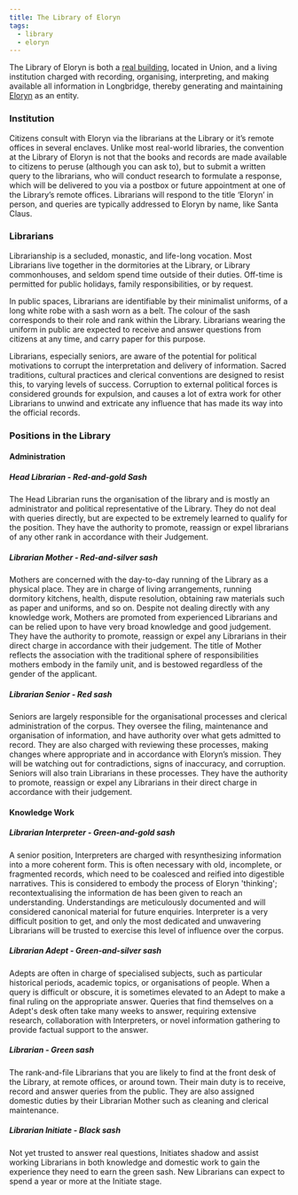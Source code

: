 ```yaml
---
title: The Library of Eloryn
tags:
  - library
  - eloryn
---
```


The Library of Eloryn is both a [real building](location:the-library-of-eloryn),
located in Union, and a living institution charged with recording, organising,
interpreting, and making available all information in Longbridge, thereby
generating and maintaining [Eloryn](lore:eloryn) as an entity.

### Institution

Citizens consult with Eloryn via the librarians at the Library or it’s remote
offices in several enclaves. Unlike most real-world libraries, the convention
at the Library of Eloryn is not that the books and records are made available
to citizens to peruse (although you can ask to), but to submit a written query
to the librarians, who will conduct research to formulate a response, which
will be delivered to you via a postbox or future appointment at one of the
Library’s remote offices. Librarians will respond to the title ‘Eloryn’ in
person, and queries are typically addressed to Eloryn by name, like Santa Claus.

### Librarians

Librarianship is a secluded, monastic, and life-long vocation. Most Librarians
live together in the dormitories at the Library, or Library commonhouses, and
seldom spend time outside of their duties. Off-time is permitted for public
holidays, family responsibilities, or by request.

In public spaces, Librarians are identifiable by their minimalist uniforms, of
a long white robe with a sash worn as a belt. The colour of the sash
corresponds to their role and rank within the Library. Librarians wearing the
uniform in public are expected to receive and answer questions from citizens at
any time, and carry paper for this purpose.

Librarians, especially seniors, are aware of the potential for political
motivations to corrupt the interpretation and delivery of information. Sacred
traditions, cultural practices and clerical conventions are designed to resist
this, to varying levels of success. Corruption to external political forces is
considered grounds for expulsion, and causes a lot of extra work for other
Librarians to unwind and extricate any influence that has made its way into the
official records.

### Positions in the Library

#### Administration

##### Head Librarian - Red-and-gold Sash
The Head Librarian runs the organisation of the library and is mostly an
administrator and political representative of the Library. They do not deal
with queries directly, but are expected to be extremely learned to qualify for
the position. They have the authority to promote, reassign or expel librarians
of any other rank in accordance with their Judgement.

##### Librarian Mother - Red-and-silver sash
Mothers are concerned with the day-to-day running of the Library as a physical
place. They are in charge of living arrangements, running dormitory kitchens,
health, dispute resolution, obtaining raw materials such as paper and uniforms,
and so on. Despite not dealing directly with any knowledge work, Mothers are
promoted from experienced Librarians and can be relied upon to have very broad
knowledge and good judgement. They have the authority to promote, reassign or
expel any Librarians in their direct charge in accordance with their judgement.
The title of Mother reflects the association with the traditional sphere of
responsibilities mothers embody in the family unit, and is bestowed regardless
of the gender of the applicant.

##### Librarian Senior - Red sash
Seniors are largely responsible for the organisational processes and clerical
administration of the corpus. They oversee the filing, maintenance and
organisation of information, and have authority over what gets admitted to
record. They are also charged with reviewing these processes, making changes
where appropriate and in accordance with Eloryn’s mission. They will be
watching out for contradictions, signs of inaccuracy, and corruption. Seniors
will also train Librarians in these processes. They have the authority to
promote, reassign or expel any Librarians in their direct charge in accordance
with their judgement.

#### Knowledge Work

##### Librarian Interpreter - Green-and-gold sash
A senior position, Interpreters are charged with resynthesizing information
into a more coherent form. This is often necessary with old, incomplete, or
fragmented records, which need to be coalesced and reified into digestible
narratives. This is considered to embody the process of Eloryn 'thinking';
recontextualising the information de has been given to reach an understanding.
Understandings are meticulously documented and will considered canonical
material for future enquiries. Interpreter is a very difficult position to get,
and only the most dedicated and unwavering Librarians will be trusted to
exercise this level of influence over the corpus.

##### Librarian Adept - Green-and-silver sash
Adepts are often in charge of specialised subjects, such as particular
historical periods, academic topics, or organisations of people. When a query
is difficult or obscure, it is sometimes elevated to an Adept to make a final
ruling on the appropriate answer. Queries that find themselves on a Adept's
desk often take many weeks to answer, requiring extensive research,
collaboration with Interpreters, or novel information gathering to provide
factual support to the answer.

##### Librarian - Green sash
The rank-and-file Librarians that you are likely to find at the front desk of
the Library, at remote offices, or around town. Their main duty is to receive,
record and answer queries from the public. They are also assigned domestic
duties by their Librarian Mother such as cleaning and clerical maintenance.

##### Librarian Initiate - Black sash
Not yet trusted to answer real questions, Initiates shadow and assist working
Librarians in both knowledge and domestic work to gain the experience they need
to earn the green sash. New Librarians can expect to spend a year or more at
the Initiate stage.


